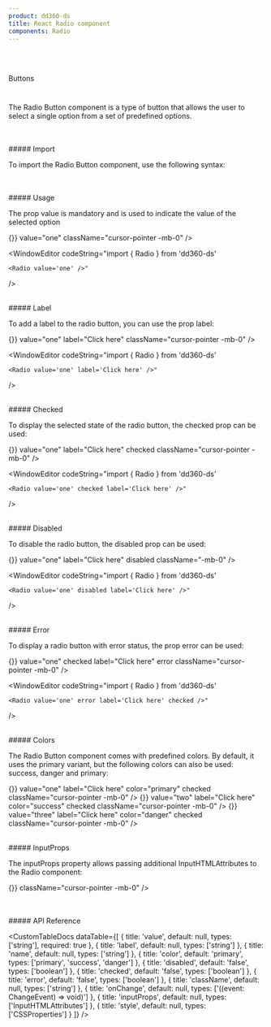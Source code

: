 ```yaml
---
product: dd360-ds
title: React Radio component
components: Radio
---
```


<br id='top' />
<br />

<Label>Buttons</Label>

# <HeaderDocCustom title="Radio" pathUrl="buttons-radio--radio" />

The Radio Button component is a type of button that allows the user to select a single option from a set of predefined options.

<br />
<br />
##### <span name="floating-nav">Import</span>

To import the Radio Button component, use the following syntax:

<WindowEditor codeString="import { Radio } from 'dd360-ds'" />
<WindowEditor codeString="import Radio from 'dd360-ds/Radio'" />

<br />
<br />
##### <span name="floating-nav">Usage</span>

The prop value is mandatory and is used to indicate the value of the selected option

<Playground className="gap-y-2">
    <Radio onChange={() => {}} value="one" className="cursor-pointer -mb-0" />
</Playground>

<WindowEditor
    codeString="import { Radio } from 'dd360-ds'

    <Radio value='one' />"

/>

<br />
##### <span name="floating-nav">Label</span>

To add a label to the radio button, you can use the prop label:

<Playground className="gap-y-2">
    <Radio onChange={() => {}} value="one" label="Click here" className="cursor-pointer -mb-0" />
</Playground>

<WindowEditor
    codeString="import { Radio } from 'dd360-ds'

    <Radio value='one' label='Click here' />"

/>

<br />
##### <span name="floating-nav">Checked</span>

To display the selected state of the radio button, the checked prop can be used:

<Playground className="gap-y-2">
    <Radio onChange={() => {}} value="one" label="Click here" checked className="cursor-pointer -mb-0" />
</Playground>

<WindowEditor
    codeString="import { Radio } from 'dd360-ds'

    <Radio value='one' checked label='Click here' />"

/>

<br />
##### <span name="floating-nav">Disabled</span>

To disable the radio button, the disabled prop can be used:

<Playground className="gap-y-2">
    <Radio onChange={() => {}} value="one" label="Click here" disabled className="-mb-0" />
</Playground>

<WindowEditor
    codeString="import { Radio } from 'dd360-ds'

    <Radio value='one' disabled label='Click here' />"

/>

<br />
##### <span name="floating-nav">Error</span>

To display a radio button with error status, the prop error can be used:

<Playground className="gap-y-2">
    <Radio onChange={() => {}} value="one" checked label="Click here" error className="cursor-pointer -mb-0" />
</Playground>

<WindowEditor
    codeString="import { Radio } from 'dd360-ds'

    <Radio value='one' error label='Click here' checked />"

/>

<br />
##### <span name="floating-nav">Colors</span>

The Radio Button component comes with predefined colors. By default, it uses the primary variant, but the following colors can also be used: success, danger and
primary:

<Playground className="gap-y-2">
    <Radio onChange={() => {}} value="one" label="Click here" color="primary" checked className="cursor-pointer -mb-0" />
    <Radio onChange={() => {}} value="two" label="Click here" color="success" checked className="cursor-pointer -mb-0" />
    <Radio onChange={() => {}} value="three" label="Click here" color="danger" checked className="cursor-pointer -mb-0" />
</Playground>

<WindowEditor
    codeString="import { Radio, RadioGroup } from 'dd360-ds'
      <RadioGroup name='radio-buttons-group' title='Radio Group' row >
      &nbsp;&nbsp;<Radio value='one' label='Click here' color='primary' checked />
      &nbsp;&nbsp;<Radio value='two' label='Click here' color='success' checked />
      &nbsp;&nbsp;<Radio value='three' label='Click here' color='danger' checked />
      </RadioGroup>"
/>

<br />
##### <span name="floating-nav">InputProps</span>

The inputProps property allows passing additional InputHTMLAttributes to the Radio component:

<Playground className="gap-y-2">
    <Radio value="one" label="Click here" inputProps={{ 'aria-label': 'one' }} onChange={() => {}} className="cursor-pointer -mb-0" />
</Playground>

<WindowEditor
    codeString="import { Radio } from 'dd360-ds'
    <Radio value='one' inputProps={{ 'aria-label': 'one'}} label='Click here' />"
/>

<br />
<br />
##### <span name="floating-nav">API Reference</span>

<CustomTableDocs
    dataTable={[
        { title: 'value', default: null, types: ['string'], required: true },
        { title: 'label', default: null, types: ['string'] },
        { title: 'name', default: null, types: ['string'] },
        { title: 'color', default: 'primary', types: ['primary', 'success', 'danger'] },
        { title: 'disabled', default: 'false', types: ['boolean'] },
        { title: 'checked', default: 'false', types: ['boolean'] },
        { title: 'error', default: 'false', types: ['boolean'] },
        { title: 'className', default: null, types: ['string'] },
        { title: 'onChange', default: null, types: ['((event: ChangeEvent<HTMLInputElement>) => void)'] },
        { title: 'inputProps', default: null, types: ['InputHTMLAttributes'] },
        { title: 'style', default: null, types: ['CSSProperties'] }
    ]}
/>

<BackAndForwardController />